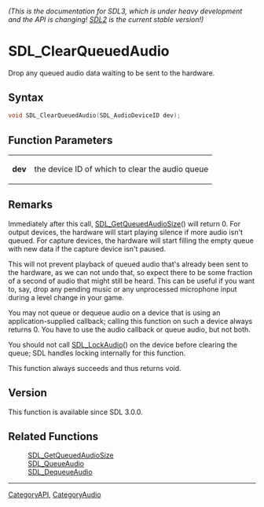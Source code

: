 ====== (This is the documentation for SDL3, which is under heavy development and the API is changing! [https://wiki.libsdl.org/ SDL2] is the current stable version!) ======
= SDL_ClearQueuedAudio =

Drop any queued audio data waiting to be sent to the hardware.

== Syntax ==

<syntaxhighlight lang='c'>
void SDL_ClearQueuedAudio(SDL_AudioDeviceID dev);
</syntaxhighlight>

== Function Parameters ==

{|
|'''dev'''
|the device ID of which to clear the audio queue
|}

== Remarks ==

Immediately after this call, [[SDL_GetQueuedAudioSize]]() will return 0.
For output devices, the hardware will start playing silence if more audio
isn't queued. For capture devices, the hardware will start filling the
empty queue with new data if the capture device isn't paused.

This will not prevent playback of queued audio that's already been sent to
the hardware, as we can not undo that, so expect there to be some fraction
of a second of audio that might still be heard. This can be useful if you
want to, say, drop any pending music or any unprocessed microphone input
during a level change in your game.

You may not queue or dequeue audio on a device that is using an
application-supplied callback; calling this function on such a device
always returns 0. You have to use the audio callback or queue audio, but
not both.

You should not call [[SDL_LockAudio]]() on the device before clearing the
queue; SDL handles locking internally for this function.

This function always succeeds and thus returns void.

== Version ==

This function is available since SDL 3.0.0.

== Related Functions ==

:[[SDL_GetQueuedAudioSize]]
:[[SDL_QueueAudio]]
:[[SDL_DequeueAudio]]

----
[[CategoryAPI]], [[CategoryAudio]]



